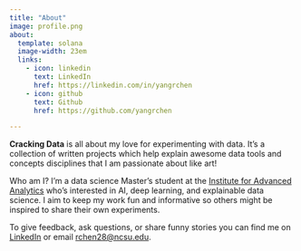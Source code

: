 ```yaml
---
title: "About"
image: profile.png
about:
  template: solana
  image-width: 23em
  links:
    - icon: linkedin
      text: LinkedIn
      href: https://linkedin.com/in/yangrchen
    - icon: github
      text: Github
      href: https://github.com/yangrchen

---
```


**Cracking Data** is all about my love for experimenting with data. It's a collection of written projects which help explain awesome data tools and concepts disciplines that I am passionate about like art!

Who am I? I’m a data science Master's student at the [Institute for Advanced Analytics](https://analytics.ncsu.edu/?page_id=243) who's interested in AI, deep learning, and explainable data science. I aim to keep my work fun and informative so others might be inspired to share their own experiments. 

To give feedback, ask questions, or share funny stories you can find me on [LinkedIn](https://linkedin.com/in/yangrchen) or email [rchen28@ncsu.edu](mailto:rchen28@ncsu.edu).